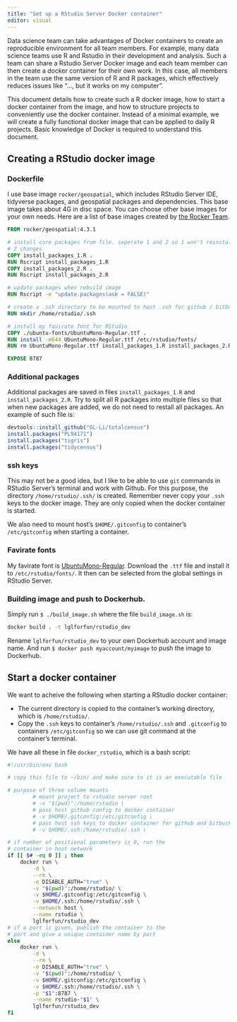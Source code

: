 ```yaml
---
title: "Set up a RStudio Server Docker container"
editor: visual
---
```


Data science team can take advantages of Docker containers to create an reproducible environment for all team members. For example, many data science teams use R and Rstudio in their development and analysis. Such a team can share a Rstudio Server Docker image and each team member can then create a docker container for their own work. In this case, all members in the team use the same version of R and R packages, which effectively reduces issues like "..., but it works on my computer".

This document details how to create such a R docker image, how to start a docker container from the image, and how to structure projects to conveniently use the docker container. Instead of a minimal example, we will create a fully functional docker image that can be applied to daily R projects. Basic knowledge of Docker is required to understand this document.

## Creating a RStudio docker image

### Dockerfile

I use base image `rocker/geospatial`, which includes RStudio Server IDE, tidyverse packages, and geospatial packages and dependencies. This base image takes about 4G in disc space. You can choose other base images for your own needs. Here are a list of base images created by [the Rocker Team](https://hub.docker.com/u/rocker).

``` dockerfile
FROM rocker/geospatial:4.3.1

# install core packages from file. seperate 1 and 2 so 1 won't reinstall if
# 2 changes
COPY install_packages_1.R .
RUN Rscript install_packages_1.R
COPY install_packages_2.R .
RUN Rscript install_packages_2.R

# update packages when rebuild image
RUN Rscript -e "update.packages(ask = FALSE)"

# create a .ssh directory to be mounted to host .ssh for github / bitbucket
RUN mkdir /home/rstudio/.ssh

# install my favirate font for RStudio
COPY ./ubuntu-fonts/UbuntuMono-Regular.ttf .
RUN install -m644 UbuntuMono-Regular.ttf /etc/rstudio/fonts/
RUN rm UbuntuMono-Regular.ttf install_packages_1.R install_packages_2.R

EXPOSE 8787
```

### Additional packages

Additional packages are saved in files `install_packages_1.R` and `install_packages_2.R`. Try to split all R packages into multiple files so that when new packages are added, we do not need to restall all packages. An example of such file is:

``` r
devtools::install_github("GL-Li/totalcensus")
install.packages("PL94171")
install.packages("tigris")
install.packages("tidycensus")
```

### ssh keys

This may not be a good idea, but I like to be able to use `git` commands in RStudio Server's terminal and work with Github. For this purpose, the directory `/home/rstudio/.ssh/` is created. Remember never copy your `.ssh` keys to the docker image. They are only copied when the docker container is started.

We also need to mount host's `$HOME/.gitconfig` to container's `/etc/gitconfig` when starting a container.

### Favirate fonts

My favirate font is [UbuntuMono-Regular](https://fonts.google.com/specimen/Ubuntu+Mono). Download the `.ttf` file and install it to `/etc/rstudio/fonts/`. It then can be selected from the global settings in RStudio Server.

### Building image and push to Dockerhub.

Simply run `$ ./build_image.sh` where the file `build_image.sh` is:

``` sh
docker build . -t lglforfun/rstudio_dev
```

Rename `lglforfun/rstudio_dev` to your own Dockerhub account and image name. And run `$ docker push myaccount/myimage` to push the image to Dockerhub.

## Start a docker container

We want to acheive the following when starting a RStudio docker container:

-   The current directory is copied to the container's working directory, which is `/home/rstudio/`.
-   Copy the `.ssh` keys to container's `/home/rstudio/.ssh` and `.gitconfig` to containers `/etc/gitconfig` so we can use git command at the container's terminal.

We have all these in file `docker_rstudio`, which is a bash script:

``` bash
#!/usr/bin/env bash

# copy this file to ~/bin/ and make sure to it is an executable file

# purpose of three volume mounts
        # mount project to rstudio server root
        # -v "$(pwd)":/home/rstudio \
        # pass host github config to docker container
        # -v $HOME/.gitconfig:/etc/gitconfig \
        # pass host ssh keys to docker container for github and bitbucket
        # -v $HOME/.ssh:/home/rstudio/.ssh \

# if number of positional parameters is 0, run the
# container in host network
if [[ $# -eq 0 ]] ; then
    docker run \
        -d \
        --rm \
        -e DISABLE_AUTH="true" \
        -v "$(pwd)":/home/rstudio/ \
        -v $HOME/.gitconfig:/etc/gitconfig \
        -v $HOME/.ssh:/home/rstudio/.ssh \
        --network host \
        --name rstudio \
        lglforfun/rstudio_dev
# if a port is given, publish the container to the
# port and give a unique container name by port
else
    docker run \
        -d \
        --rm \
        -e DISABLE_AUTH="true" \
        -v "$(pwd)":/home/rstudio/ \
        -v $HOME/.gitconfig:/etc/gitconfig \
        -v $HOME/.ssh:/home/rstudio/.ssh \
        -p "$1":8787 \
        --name rstudio-"$1" \
        lglforfun/rstudio_dev
fi
```
